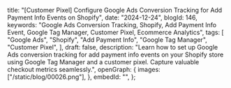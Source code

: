   title:
    "[Customer Pixel] Configure Google Ads Conversion Tracking for Add Payment Info Events on Shopify",
  date: "2024-12-24",
  blogId: 146,
  keywords:
    "Google Ads Conversion Tracking, Shopify, Add Payment Info Event, Google Tag Manager, Customer Pixel, Ecommerce Analytics",
  tags: [
    "Google Ads",
    "Shopify",
    "Add Payment Info",
    "Google Tag Manager",
    "Customer Pixel",
  ],
  draft: false,
  description:
    "Learn how to set up Google Ads conversion tracking for add payment info events on your Shopify store using Google Tag Manager and a customer pixel. Capture valuable checkout metrics seamlessly.",
  openGraph: {
    images: ["/static/blog/00026.png"],
  },
  embedId: "",
};

<DataLayerCodeBlock fileName="add_payment_info.js" />
